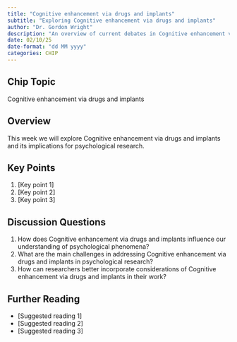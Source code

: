 ```yaml
---
title: "Cognitive enhancement via drugs and implants"
subtitle: "Exploring Cognitive enhancement via drugs and implants"
author: "Dr. Gordon Wright"
description: "An overview of current debates in Cognitive enhancement via drugs and implants as it relates to Psychology"
date: 02/10/25
date-format: "dd MM yyyy"
categories: CHIP
---
```

## Chip Topic
Cognitive enhancement via drugs and implants

## Overview
This week we will explore Cognitive enhancement via drugs and implants and its implications for psychological research.

## Key Points
1. [Key point 1]
2. [Key point 2]
3. [Key point 3]

## Discussion Questions
1. How does Cognitive enhancement via drugs and implants influence our understanding of psychological phenomena?
2. What are the main challenges in addressing Cognitive enhancement via drugs and implants in psychological research?
3. How can researchers better incorporate considerations of Cognitive enhancement via drugs and implants in their work?

## Further Reading
- [Suggested reading 1]
- [Suggested reading 2]
- [Suggested reading 3]
